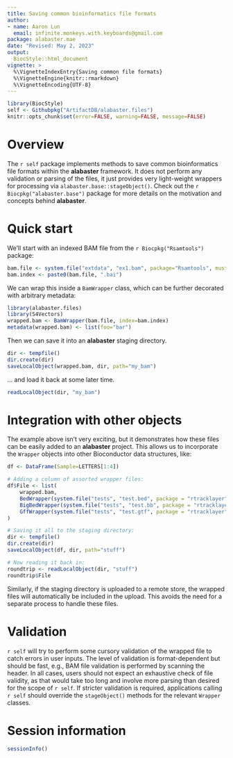 ```yaml
---
title: Saving common bioinformatics file formats
author:
- name: Aaron Lun
  email: infinite.monkeys.with.keyboards@gmail.com
package: alabaster.mae
date: "Revised: May 2, 2023"
output:
  BiocStyle::html_document
vignette: >
  %\VignetteIndexEntry{Saving common file formats}
  %\VignetteEngine{knitr::rmarkdown}
  %\VignetteEncoding{UTF-8}
---
```


```r
library(BiocStyle)
self <- Githubpkg("ArtifactDB/alabaster.files")
knitr::opts_chunk$set(error=FALSE, warning=FALSE, message=FALSE)
```

# Overview 

The `r self` package implements methods to save common bioinformatics file formats within the **alabaster** framework.
It does not perform any validation or parsing of the files, it just provides very light-weight wrappers for processing via `alabaster.base::stageObject()`.
Check out the `r Biocpkg("alabaster.base")` package for more details on the motivation and concepts behind **alabaster**.

# Quick start

We'll start with an indexed BAM file from the `r Biocpkg("Rsamtools")` package:

```r
bam.file <- system.file("extdata", "ex1.bam", package="Rsamtools", mustWork=TRUE)
bam.index <- paste0(bam.file, ".bai")
```

We can wrap this inside a `BamWrapper` class, which can be further decorated with arbitrary metadata:

```r
library(alabaster.files)
library(S4Vectors)
wrapped.bam <- BamWrapper(bam.file, index=bam.index)
metadata(wrapped.bam) <- list(foo="bar")
```

Then we can save it into an **alabaster** staging directory.

```r
dir <- tempfile()
dir.create(dir)
saveLocalObject(wrapped.bam, dir, path="my_bam")
```

... and load it back at some later time.

```r
readLocalObject(dir, "my_bam")
```

# Integration with other objects

The example above isn't very exciting, but it demonstrates how these files can be easily added to an **alabaster** project.
This allows us to incorporate the `Wrapper` objects into other Bioconductor data structures, like:

```r
df <- DataFrame(Sample=LETTERS[1:4])

# Adding a column of assorted wrapper files:
df$File <- list(
    wrapped.bam,
    BedWrapper(system.file("tests", "test.bed", package = "rtracklayer")),
    BigBedWrapper(system.file("tests", "test.bb", package = "rtracklayer")),
    GffWrapper(system.file("tests", "test.gtf", package = "rtracklayer"))
)

# Saving it all to the staging directory:
dir <- tempfile()
dir.create(dir)
saveLocalObject(df, dir, path="stuff")

# Now reading it back in:
roundtrip <- readLocalObject(dir, "stuff")
roundtrip$File
```

Similarly, if the staging directory is uploaded to a remote store, the wrapped files will automatically be included in the upload.
This avoids the need for a separate process to handle these files.

# Validation

`r self` will try to perform some cursory validation of the wrapped file to catch errors in user inputs.
The level of validation is format-dependent but should be fast, e.g., BAM file validation is performed by scanning the header.
In all cases, users should not expect an exhaustive check of file validity, as that would take too long and involve more parsing than desired for the scope of `r self`.
If stricter validation is required, applications calling `r self` should override the `stageObject()` methods for the relevant `Wrapper` classes.

# Session information {-}

```r
sessionInfo()
```

